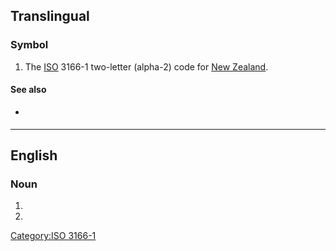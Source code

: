 {{also|nz|.nz|N.Z.}}
==Translingual==

===Symbol===
{{head|mul|symbol}}

# The [[ISO]] 3166-1 two-letter (alpha-2) code for [[New Zealand]].

====See also====
* {{l|mul|NZL}} {{qualifier|ISO 3166-1 alpha-3}}

[[Category:ISO 3166-1]]

----

==English==

===Noun===
{{en-noun|NZ}}

# {{initialism of|en|New Zealand}}
# {{initialism of|en|new zaïre}}